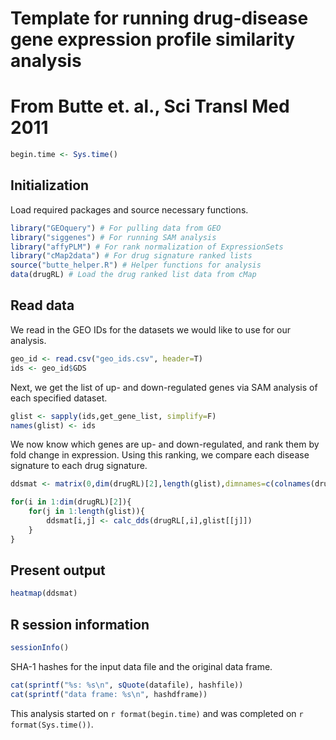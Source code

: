 # Template for running drug-disease gene expression profile similarity analysis
# From Butte et. al., Sci Transl Med 2011

```r
begin.time <- Sys.time()
```

## Initialization

Load required packages and source necessary functions.

```r
library("GEOquery") # For pulling data from GEO
library("siggenes") # For running SAM analysis
library("affyPLM") # For rank normalization of ExpressionSets
library("cMap2data") # For drug signature ranked lists
source("butte_helper.R") # Helper functions for analysis
data(drugRL) # Load the drug ranked list data from cMap
```

## Read data
We read in the GEO IDs for the datasets we would like to use for our analysis.

```r
geo_id <- read.csv("geo_ids.csv", header=T)
ids <- geo_id$GDS
```

Next, we get the list of up- and down-regulated genes via SAM analysis of each specified dataset.

```r
glist <- sapply(ids,get_gene_list, simplify=F)
names(glist) <- ids
```

We now know which genes are up- and down-regulated, and rank them by fold change in expression.
Using this ranking, we compare each disease signature to each drug signature.

```r
ddsmat <- matrix(0,dim(drugRL)[2],length(glist),dimnames=c(colnames(drugRL),names(glist))

for(i in 1:dim(drugRL)[2]){
	for(j in 1:length(glist)){
		ddsmat[i,j] <- calc_dds(drugRL[,i],glist[[j]])
	}
}
```

## Present output

```r
heatmap(ddsmat)
```

## R session information

```r
sessionInfo()
```

SHA-1 hashes for the input data file and the original data frame.

```r
cat(sprintf("%s: %s\n", sQuote(datafile), hashfile))
cat(sprintf("data frame: %s\n", hashdframe))
```


This analysis started on `r format(begin.time)` and was completed on
`r format(Sys.time())`.